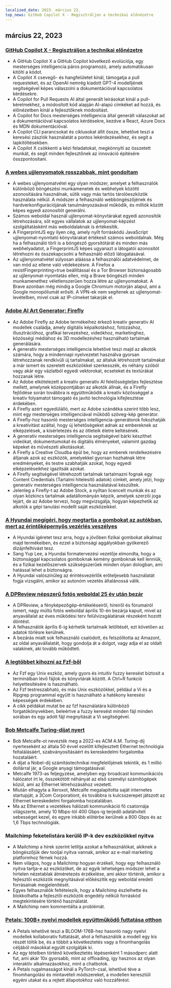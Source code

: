 ```yaml
---
localized_date: 2023. március 22.
top_news: GitHub Copilot X - Regisztráljon a technikai előnézetre
---
```




<CallToAction />

<Steps>

## március 22, 2023

### [GitHub Copilot X - Regisztráljon a technikai előnézetre](https://github.blog/2023-03-22-github-copilot-x-the-ai-powered-developer-experience/?ref=hackernewsgpt.com)

- A GitHub Copilot X a GitHub Copilot következő evolúciója, egy mesterséges intelligencia páros programozó, amely automatikusan kitölti a kódot.
- A Copilot X csevegő- és hangfelületet kínál, támogatja a pull requesteket, és az OpenAI nemrég kiadott GPT-4 modelljének segítségével képes válaszolni a dokumentációval kapcsolatos kérdésekre.
- A Copilot for Pull Requests AI által generált leírásokat kínál a pull-kérelmekhez, a módosított kód alapján AI-alapú címkéket ad hozzá, és előnézetben kínál a fejlesztőknek módosítást.
- A Copilot for Docs mesterséges intelligencia által generált válaszokat ad a dokumentációval kapcsolatos kérdésekre, kezdve a React, Azure Docs és MDN dokumentációval.
- A Copilot CLI parancsokat és ciklusokat állít össze, lehetővé teszi a keresési zászlók használatát a pontos lekérdezésekhez, és segít a lapkitöltésekben.
- A Copilot X csökkenti a kézi feladatokat, megkönnyíti az összetett munkát, és segít minden fejlesztőnek az innováció építésére összpontosítani.

### [A webes ujjlenyomatok rosszabbak, mint gondoltam](https://www.bitestring.com/posts/2023-03-19-web-fingerprinting-is-worse-than-I-thought.html?ref=hackernewsgpt.com)

- A webes ujjlenyomatvétel egy olyan módszer, amelyet a felhasználók különböző böngészési munkamenetek és webhelyek közötti azonosítására használnak, sütik vagy más tartós tárolóeszközök használata nélkül. A módszer a felhasználó webböngészőjének és hardverkonfigurációjának tanulmányozásával működik, és milliók között képes egyedi azonosítót generálni.
- Számos weboldal használ ujjlenyomat-könyvtárakat egyedi azonosítók létrehozására, sőt egyes vállalatok az ujjlenyomat-képzést szolgáltatásként más weboldalaknak is értékesítik.
- A FingerprintJS egy ilyen cég, amely nyílt forráskódú JavaScript ujjlenyomat-nyomtató könyvtárakat értékesít számos weboldalnak. Még ha a felhasználó törli is a böngésző gyorsítótárát és minden más webhelyadatot, a FingerprintJS képes ugyanazt a látogatói azonosítót létrehozni és összekapcsolni a felhasználó előző látogatásával.
- Az ujjlenyomatvétel súlyosan aláássa a felhasználói adatvédelmet, de van mód az ellene való védekezésre. A Firefox a resistFingerprinting=true beállítással és a Tor Browser biztonságosabb az ujjlenyomat-nyomtatás ellen, míg a Brave böngésző minden munkamenethez véletlenszerűen hozza létre az ujjlenyomatokat. A Brave azonban még mindig a Google Chromium motorján alapul, ami a Google monopóliumát erősíti. A VPN-ek nem segítenek az ujjlenyomat-levételben, mivel csak az IP-címeket takarják el.

### [Adobe AI Art Generator: Firefly](https://www.adobe.com/sensei/generative-ai/firefly.html?ref=hackernewsgpt.com)

- Az Adobe Firefly az Adobe termékeihez érkező kreatív generatív AI modellek családja, amely digitális képalkotáshoz, fotózáshoz, illusztrációhoz, grafikai tervezéshez, videókhoz, marketinghez, közösségi médiához és 3D modellezéshez használható tartalmak generálására.
- A generatív mesterséges intelligencia lehetővé teszi majd az alkotók számára, hogy a mindennapi nyelvezetet használva gyorsan létrehozzanak rendkívüli új tartalmakat, az általuk létrehozott tartalmakat a már ismert és szeretett eszközökkel szerkesszék, és néhány szóból vagy akár egy vázlatból egyedi vektorokat, ecseteket és textúrákat hozzanak létre.
- Az Adobe elkötelezett a kreatív generatív AI felelősségteljes fejlesztése mellett, amelynek középpontjában az alkotók állnak, és a Firefly fejlődése során továbbra is együttműködik a kreatív közösséggel a kreatív folyamatot támogató és javító technológia kifejlesztése érdekében.
- A Firefly azért egyedülálló, mert az Adobe szándéka szerint több lesz, mint egy mesterséges intelligenciával működő szöveg-kép generátor.
- A Firefly-hoz hasonló mesterséges intelligencia-generátorok fokozhatják a kreativitást azáltal, hogy új lehetőségeket adnak az embereknek az elképzelések, a kísérletezés és az ötleteik életre keltésének.
- A generatív mesterséges intelligencia segítségével bárki készíthet videókat, dokumentumokat és digitális élményeket, valamint gazdag képeket és művészeti alkotásokat.
- A Firefly a Creative Cloudba épül be, hogy az emberek rendelkezésére álljanak azok az eszközök, amelyekkel gyorsan hozhatnak létre eredményeket, és testre szabhatják azokat, hogy egyedi elképzeléseikhez igazítsák azokat.
- A Firefly segítségével létrehozott tartalmak tartalmazni fognak egy Content Credentials (Tartalmi hitelesítő adatok) címkét, amely jelzi, hogy generatív mesterséges intelligencia használatával készültek.
- Jelenleg a Firefly-t az Adobe Stock, a nyíltan licencelt munkák és az olyan közkincs tartalmak adatállományán képzik, amelyek szerzői joga lejárt, de az Adobe tervezi, hogy megvizsgálja, hogyan képezhetik az alkotók a gépi tanulási modellt saját eszközeikkel.

### [A Hyundai megígéri, hogy megtartja a gombokat az autókban, mert az érintőképernyős vezérlés veszélyes](https://www.thedrive.com/news/hyundai-promises-to-keep-buttons-in-cars-because-touchscreen-controls-are-dangerous?ref=hackernewsgpt.com)

- A Hyundai ígéretet tesz arra, hogy a jövőben fizikai gombokat alkalmaz majd termékeiben, és ezzel a biztonsági aggályokban gyökerező dizájnfelhívást tesz.
- Sang Yup Lee, a Hyundai formatervezési vezetője elmondta, hogy a biztonsággal kapcsolatos gomboknak kemény gomboknak kell lenniük, és a fizikai kezelőszervek szükségszerűek minden olyan dologban, ami hatással lehet a biztonságra.
- A Hyundai valószínűleg az érintésvezérlők erőteljesebb használatát fogja vizsgálni, amikor az autonóm vezetés általánossá válik.

### [A DPReview népszerű fotós weboldal 25 év után bezár](https://www.dpreview.com/news/5901145460/dpreview-com-to-close?ref=hackernewsgpt.com)

- A DPReview, a fényképezőgép-értékeléseiről, híreiről és fórumairól ismert, nagy múltú fotós weboldal április 10-én bezárja kapuit, mivel az anyavállalat az éves működési terv felülvizsgálatának részeként hozott döntést.
- A felhasználók április 6-ig kérhetik tartalmaik letöltését, ezt követően az adatok törlésre kerülnek.
- A bezárás miatt sok felhasználó csalódott, és felszólította az Amazont, az oldal anyavállalatát, hogy gondolja át a dolgot, vagy adja el az oldalt valakinek, aki tovább működteti.

### [A legtöbbet kihozni az Fzf-ből](https://andrew-quinn.me/fzf/?ref=hackernewsgpt.com)

- Az Fzf egy Unix eszköz, amely gyors és intuitív fuzzy keresést biztosít a terminálban lévő fájlok és könyvtárak között. A Ctrl+R funkció helyettesítésére is használható.
- Az Fzf testreszabható, és más Unix eszközökkel, például a Vi és a Ripgrep programmal együtt is használható a hatékony keresési képességek érdekében.
- A cikk példákat mutat be az fzf használatára különböző forgatókönyvekben, beleértve a fuzzy keresést minden fájl minden sorában és egy adott fájl megnyitását a Vi segítségével.

### [Bob Metcalfe Turing-díjat nyert](https://amturing.acm.org/?2023=&ref=hackernewsgpt.com)

- Bob Metcalfe-ot nevezték meg a 2022-es ACM A.M. Turing-díj nyerteseként az általa 50 évvel ezelőtt kifejlesztett Ethernet technológia feltalálásáért, szabványosításáért és kereskedelmi forgalomba hozataláért.
- A díjat a Nobel-díj számítástechnikai megfelelőjének tekintik, és 1 millió dollárral jár, a Google anyagi támogatásával.
- Metcalfe 1973-as feljegyzése, amelyben egy broadcast kommunikációs hálózatot írt le, összekötött néhányat az első személyi számítógépek közül, ami az Ethernet létrehozásához vezetett.
- Miután elhagyta a Xeroxot, Metcalfe megalapította saját internetes startupját, a 3Com Corporationt, és továbbra is kulcsszerepet játszott az Ethernet kereskedelmi forgalomba hozatalában.
- Ma az Ethernet a vezetékes hálózati kommunikáció fő csatornája világszerte, amely 10 Mbps-tól 400 Gbps-ig terjedő adatátviteli sebességet kezel, és egyre inkább előtérbe kerülnek a 800 Gbps és az 1,6 Tbps technológiák.

### Mailchimp feketelistára kerülő IP-k dev eszközökkel nyitva

- A Mailchimp a hírek szerint letiltja azokat a felhasználókat, akiknek a böngészőjük dev tooljai nyitva vannak, amikor az e-mail marketing platformhoz férnek hozzá.
- Nem világos, hogy a Mailchimp hogyan érzékeli, hogy egy felhasználó nyitva tartja-e az eszközöket, de az egyik lehetséges módszer lehet a hirtelen nézetablak átméretezés érzékelése, ami akkor történik, amikor a fejlesztői eszközök megnyitásával előkészítik egy weboldal eredeti forrásainak megjelenítését.
- Egyes felhasználók feltételezik, hogy a Mailchimp észlelhette és blokkolhatta a fejlesztői eszközök engedély nélküli forráskód megtekintésére történő használatát.
- A Mailchimp nem kommentálta a problémát.

### [Petals: 100B+ nyelvi modellek együttműködő futtatása otthon](https://petals.ml/?ref=hackernewsgpt.com)

- A Petals lehetővé teszi a BLOOM-176B-hez hasonló nagy nyelvi modellek kollaboratív futtatását, ahol a felhasználók a modell egy kis részét töltik be, és a többit a következtetés vagy a finomhangolás céljából másokkal együtt szolgálják ki.
- Az egy tételben történő következtetés lépésenként 1 másodperc alatt fut, ami akár 10x gyorsabb, mint az offloading, így hasznos az olyan interaktív alkalmazásokhoz, mint a chatbotok.
- A Petals rugalmasságot kínál a PyTorch-csal, lehetővé téve a finomhangolási és mintavételi módszereket, a modellen keresztüli egyéni utakat és a rejtett állapotokhoz való hozzáférést.

</Steps>
